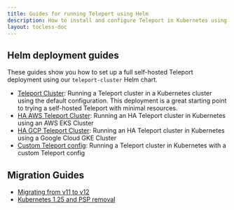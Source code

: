 ```yaml
---
title: Guides for running Teleport using Helm
description: How to install and configure Teleport in Kubernetes using Helm
layout: tocless-doc
---
```


## Helm deployment guides

These guides show you how to set up a full self-hosted Teleport deployment using
our `teleport-cluster` Helm chart.

- [Teleport Cluster](./helm-deployments/kubernetes-cluster.mdx): Running a Teleport cluster in a Kubernetes cluster using
  the default configuration. This deployment is a great starting point to trying a self-hosted 
  Teleport with minimal resources. 
- [HA AWS Teleport Cluster](./helm-deployments/aws.mdx): Running an HA Teleport cluster in Kubernetes using an AWS EKS Cluster
- [HA GCP Teleport Cluster](./helm-deployments/gcp.mdx): Running an HA Teleport cluster in Kubernetes using a Google Cloud GKE Cluster
- [Custom Teleport config](./helm-deployments/custom.mdx): Running a Teleport cluster in Kubernetes with a custom Teleport config

## Migration Guides

- [Migrating from v11 to v12](./helm-deployments/migration-v12.mdx)
- [Kubernetes 1.25 and PSP removal](./helm-deployments/migration-kubernetes-1-25-psp.mdx)
